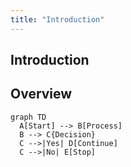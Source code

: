 ```yaml
---
title: "Introduction"
---
```


## Introduction


## Overview

```mermaid
graph TD
  A[Start] --> B[Process]
  B --> C{Decision}
  C -->|Yes| D[Continue]
  C -->|No| E[Stop]
```
